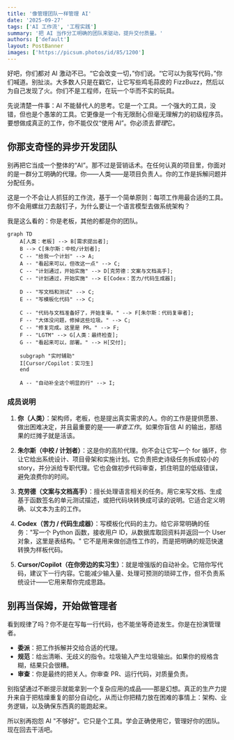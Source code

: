 ```yaml
---
title: '像管理团队一样管理 AI'
date: '2025-09-27'
tags: ['AI 工作流', '工程实践']
summary: '把 AI 当作分工明确的团队来驱动，提升交付质量。'
authors: ['default']
layout: PostBanner
images: ['https://picsum.photos/id/85/1200']
---
```


好吧，你们都对 AI 激动不已。“它会改变一切，”你们说。“它可以为我写代码，”你们喊道。别扯淡。大多数人只是在戳它，让它写些鸡毛蒜皮的 FizzBuzz，然后以为自己发现了火。你们不是工程师，在玩一个华而不实的玩具。

先说清楚一件事：AI 不能替代人的思考。它是一个工具。一个强大的工具，没错，但也是个愚笨的工具。它更像是一个有无限耐心但毫无理解力的初级程序员。要想做成真正的工作，你不能仅仅“使用 AI”。你必须去*管理*它。

## 你那支奇怪的异步开发团队

别再把它当成一个整体的“AI”。那不过是营销话术。在任何认真的项目里，你面对的是一群分工明确的代理。你——人类——是项目负责人。你的工作是拆解问题并分配任务。

这是一个不会让人抓狂的工作流，基于一个简单原则：每项工作用最合适的工具。你不会用螺丝刀去敲钉子，为什么要让一个语言模型去做系统架构？

我是这么看的：你是老板，其他的都是你的团队。

```mermaid
graph TD
    A[人类：老板] --> B[需求提出者];
    B --> C[朱尔斯：中校/计划者];
    C -- "给我一个计划" --> A;
    A -- "看起来可以，但改这一点" --> C;
    C -- "计划通过，开始实施" --> D[克劳德：文案与文档高手];
    C -- "计划通过，开始实施" --> E[Codex：苦力/代码生成器];

    D -- "写文档和测试" --> C;
    E -- "写模板化代码" --> C;

    C -- "代码与文档准备好了，开始复审。" --> F[朱尔斯：代码复审者];
    F -- "大体没问题，修掉这些垃圾。" --> C;
    C -- "修复完成。这里是 PR。" --> F;
    F -- "LGTM" --> G[人类：最终检查];
    G -- "看起来可以，部署。" --> H[交付];

    subgraph "实时辅助"
    I[Cursor/Copilot：实习生]
    end

    A -- "自动补全这个明显的行" --> I;
```

### 成员说明

1.  **你（人类）**：架构师，老板，也是提出真实需求的人。你的工作是提供愿景、做出困难决定，并且最重要的是——_审查工作_。如果你盲信 AI 的输出，那结果的烂摊子就是活该。

2.  **朱尔斯（中校 / 计划者）**：这是你的高阶代理。你不会让它写一个 for 循环，你让它给出系统设计、项目骨架和实施计划。它负责把史诗级任务拆成较小的 story，并分派给专职代理。它也会做初步代码审查，抓住明显的低级错误，避免浪费你的时间。

3.  **克劳德（文案与文档高手）**：擅长处理语言相关的任务。用它来写文档、生成基于函数签名的单元测试描述，或把代码块转换成可读的说明。它适合定义明确、以文本为主的工作。

4.  **Codex（苦力 / 代码生成器）**：写模板化代码的主力。给它非常明确的任务："写一个 Python 函数，接收用户 ID，从数据库取回资料并返回一个 User 对象，这里是表结构。" 它不是用来做创造性工作的，而是把明确的规范快速转换为样板代码。

5.  **Cursor/Copilot（在你旁边的实习生）**：就是增强版的自动补全。它陪你写代码，建议下一行内容。它能减少输入量、处理可预测的琐碎工作，但不负责系统设计——它用来帮你完成思路。

## 别再当保姆，开始做管理者

看到规律了吗？你不是在写每一行代码，也不能坐等奇迹发生。你是在扮演管理者。

- **委派**：把工作拆解并交给合适的代理。
- **规范**：给出清晰、无歧义的指令。垃圾输入产生垃圾输出。如果你的规格含糊，结果只会很糟。
- **审查**：你是最终的把关人。你审查 PR、运行代码，对质量负责。

别指望通过不断提示就能拿到一个复杂应用的成品——那是幻想。真正的生产力提升来自于把枯燥重复的部分自动化，从而让你把精力放在困难的事情上：架构、业务逻辑，以及确保东西真的能跑起来。

所以别再抱怨 AI "不够好"。它只是个工具。学会正确使用它，管理好你的团队。现在回去干活吧。
